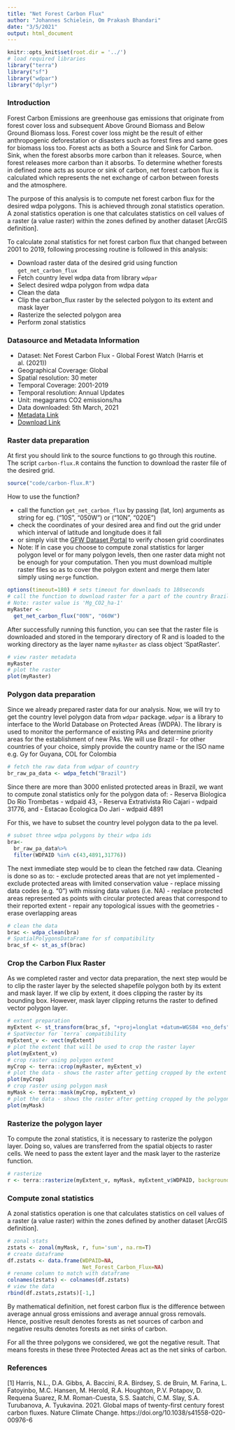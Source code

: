 ```yaml
---
title: "Net Forest Carbon Flux"
author: "Johannes Schielein, Om Prakash Bhandari"
date: "3/5/2021"
output: html_document
---
```


```r
knitr::opts_knit$set(root.dir = '../')
# load required libraries
library("terra")
library("sf")
library("wdpar")
library("dplyr")

```


### Introduction

Forest Carbon Emissions are greenhouse gas emissions that originate from forest cover loss and subsequent Above Ground Biomass and Below Ground Biomass loss. Forest cover loss might be the result of either anthropogenic deforestation or disasters such as forest fires and same goes for biomass loss too. Forest acts as both a Source and Sink for Carbon. Sink, when the forest absorbs more carbon than it releases. Source, when forest releases more carbon than it absorbs. To determine whether forests in defined zone acts as source or sink of carbon, net forest carbon flux is calculated which represents the net exchange of carbon between forests and the atmosphere.

The purpose of this analysis is to compute net forest carbon flux for the desired wdpa polygons. This is achieved through zonal statistics operation. A zonal statistics operation is one that calculates statistics on cell values of a raster (a value raster) within the zones defined by another dataset [ArcGIS definition].

To calculate zonal statistics for net forest carbon flux that changed between 2001 to 2019, following processing routine is followed in this analysis:
  
  - Download raster data of the desired grid using function `get_net_carbon_flux`
  - Fetch country level wdpa data from library `wdpar`
  - Select desired wdpa polygon from wdpa data
  - Clean the data
  - Clip the carbon_flux raster by the selected polygon to its extent and mask layer
  - Rasterize the selected polygon area
  - Perform zonal statistics


### Datasource and Metadata Information

- Dataset: Net Forest Carbon Flux - Global Forest Watch (Harris et al. (2021))
- Geographical Coverage: Global
- Spatial resolution: 30 meter
- Temporal Coverage: 2001-2019
- Temporal resolution: Annual Updates
- Unit: megagrams CO2 emissions/ha
- Data downloaded: 5th March, 2021
- [Metadata Link]("https://www.arcgis.com/home/item.html?id=211f218e70284507a8761fbea099945e")
- [Download Link]("https://data.globalforestwatch.org/datasets/net-forest-carbon-flux/data")



### Raster data preparation

At first you should link to the source functions to go through this routine. The script `carbon-flux.R` contains the function to download the raster file of the desired grid.

```r
source("code/carbon-flux.R")
```


How to use the function?

- call the function `get_net_carbon_flux` by passing (lat, lon) arguments as string for eg. ("10S", "050W") or ("10N", "020E")
- check the coordinates of your desired area and find out the grid under which interval of latitude and longitude does it fall
- or simply visit the [GFW Dataset Portal](https://data.globalforestwatch.org/datasets/net-forest-carbon-flux/data) to verify chosen grid coordinates
- Note: If in case you choose to compute zonal statistics for larger polygon level or for many polygon levels, then one raster data might not be enough for your computation. Then you must download multiple raster files so as to cover the polygon extent and merge them later simply using `merge` function.


```r
options(timeout=180) # sets timeout for downloads to 180seconds
# call the function to download raster for a part of the country Brazil where we want to compute zonal statistics
# Note: raster value is 'Mg_CO2_ha-1'
myRaster <- 
  get_net_carbon_flux("00N", "060W")
```

After successfully running this function, you can see that the raster file is downloaded and stored in the temporary directory of R and is loaded to the working directory as the layer name `myRaster` as class object 'SpatRaster'.

```r
# view raster metadata
myRaster
# plot the raster
plot(myRaster)
```

### Polygon data preparation

Since we already prepared raster data for our analysis. Now, we will try to get the country level polygon data from `wdpar` package. `wdpar` is a library to interface to the World Database on Protected Areas (WDPA). The library is used to monitor the performance of existing PAs and determine priority areas for the establishment of new PAs. We will use Brazil - for other countries of your choice, simply provide the country name or the ISO name e.g. Gy for Guyana, COL for Colombia

```r
# fetch the raw data from wdpar of country
br_raw_pa_data <- wdpa_fetch("Brazil")
```

Since there are more than 3000 enlisted protected areas in Brazil, we want to compute zonal statistics only for the polygon data of:
  - Reserva Biologica Do Rio Trombetas - wdpaid 43,
	- Reserva Extrativista Rio Cajari - wdpaid 31776, and
	- Estacao Ecologica Do Jari - wdpaid 4891

For this, we have to subset the country level polygon data to the pa level.

```r

# subset three wdpa polygons by their wdpa ids
bra<-
  br_raw_pa_data%>%
  filter(WDPAID %in% c(43,4891,31776))
```


The next immediate step would be to clean the fetched raw data. Cleaning is done so as to:
- exclude protected areas that are not yet implemented
- exclude protected areas with limited conservation value
- replace missing data codes (e.g. "0") with missing data values (i.e. NA)
- replace protected areas represented as points with circular protected areas that correspond to their reported extent
- repair any topological issues with the geometries
- erase overlapping areas

```r

# clean the data
brac <- wdpa_clean(bra)
# SpatialPolygonsDataFrame for sf compatibility
brac_sf <- st_as_sf(brac)
```



### Crop the Carbon Flux Raster

As we completed raster and vector data preparation, the next step would be to clip the raster layer by the selected shapefile polygon both by its extent and mask layer. If we clip by extent, it does clipping the raster by its bounding box. However, mask layer clipping returns the raster to defined vector polygon layer.

```r

# extent preparation
myExtent <- st_transform(brac_sf, "+proj=longlat +datum=WGS84 +no_defs")
# SpatVector for `terra` compatibility
myExtent_v <- vect(myExtent)
# plot the extent that will be used to crop the raster layer
plot(myExtent_v)
# crop raster using polygon extent
myCrop <- terra::crop(myRaster, myExtent_v)
# plot the data - shows the raster after getting cropped by the extent of polygon
plot(myCrop)
# crop raster using polygon mask
myMask <- terra::mask(myCrop, myExtent_v)
# plot the data - shows the raster after getting cropped by the polygon mask
plot(myMask)
```



### Rasterize the polygon layer

To compute the zonal statistics, it is necessary to rasterize the polygon layer. Doing so, values are transferred from the spatial objects to raster cells. We need to pass the extent layer and the mask layer to the rasterize function.

```r

# rasterize
r <- terra::rasterize(myExtent_v, myMask, myExtent_v$WDPAID, background=NA, update=FALSE, touches=is.lines(myExtent_v), cover=FALSE)
```


### Compute zonal statistics

A zonal statistics operation is one that calculates statistics on cell values of a raster (a value raster) within the zones defined by another dataset [ArcGIS definition].

```r

# zonal stats
zstats <- zonal(myMask, r, fun='sum', na.rm=T)
# create dataframe
df.zstats <- data.frame(WDPAID=NA,
                        Net_Forest_Carbon_Flux=NA)
# rename column to match with dataframe
colnames(zstats) <- colnames(df.zstats)
# view the data
rbind(df.zstats,zstats)[-1,]
```
By mathematical definition, net forest carbon flux is the difference between average annual gross emissions and average annual gross removals. Hence, positive result denotes forests as net sources of carbon and negative results denotes forests as net sinks of carbon.

For all the three polygons we considered, we got the negative result. That means forests in these three Protected Areas act as the net sinks of carbon.


### References

[1] Harris, N.L., D.A. Gibbs, A. Baccini, R.A. Birdsey, S. de Bruin, M. Farina, L. Fatoyinbo, M.C. Hansen, M. Herold, R.A. Houghton, P.V. Potapov, D. Requena Suarez, R.M. Roman-Cuesta, S.S. Saatchi, C.M. Slay, S.A. Turubanova, A. Tyukavina. 2021. Global maps of twenty-first century forest carbon fluxes. Nature Climate Change. https://doi.org/10.1038/s41558-020-00976-6
